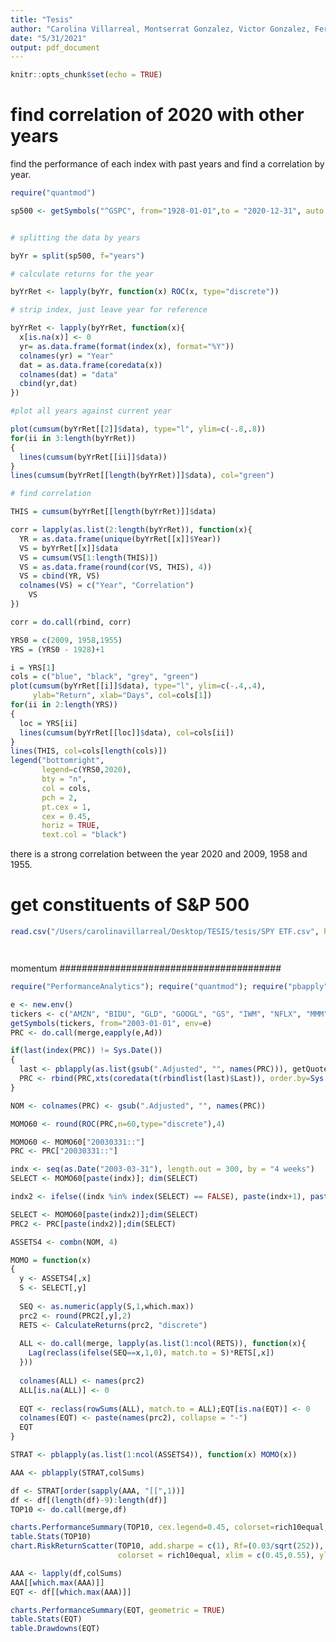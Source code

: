 ```yaml
---
title: "Tesis"
author: "Carolina Villarreal, Montserrat Gonzalez, Victor Gonzalez, Fernando Chapa"
date: "5/31/2021"
output: pdf_document
---
```


```r
knitr::opts_chunk$set(echo = TRUE)
```



# find correlation of 2020 with other years

find the performance of each index with past years and find a correlation by year. 




```r
require("quantmod")
```

```r


sp500 <- getSymbols("^GSPC", from="1928-01-01",to = "2020-12-31", auto.assign = FALSE)


# splitting the data by years

byYr = split(sp500, f="years")
```

```r
# calculate returns for the year

byYrRet <- lapply(byYr, function(x) ROC(x, type="discrete"))

# strip index, just leave year for reference

byYrRet <- lapply(byYrRet, function(x){
  x[is.na(x)] <- 0 
  yr= as.data.frame(format(index(x), format="%Y"))
  colnames(yr) = "Year"
  dat = as.data.frame(coredata(x))
  colnames(dat) = "data"
  cbind(yr,dat)
})
```

```r

#plot all years against current year

plot(cumsum(byYrRet[[2]]$data), type="l", ylim=c(-.8,.8))
for(ii in 3:length(byYrRet))
{
  lines(cumsum(byYrRet[[ii]]$data))
}
lines(cumsum(byYrRet[[length(byYrRet)]]$data), col="green")
```

```r
# find correlation

THIS = cumsum(byYrRet[[length(byYrRet)]]$data)

corr = lapply(as.list(2:length(byYrRet)), function(x){
  YR = as.data.frame(unique(byYrRet[[x]]$Year))
  VS = byYrRet[[x]]$data
  VS = cumsum(VS[1:length(THIS)])
  VS = as.data.frame(round(cor(VS, THIS), 4))
  VS = cbind(YR, VS)
  colnames(VS) = c("Year", "Correlation")
    VS
})

corr = do.call(rbind, corr)
```

```r
YRS0 = c(2009, 1958,1955)
YRS = (YRS0 - 1928)+1

i = YRS[1]
cols = c("blue", "black", "grey", "green")
plot(cumsum(byYrRet[[i]]$data), type="l", ylim=c(-.4,.4),
     ylab="Return", xlab="Days", col=cols[1])
for(ii in 2:length(YRS))
{
  loc = YRS[ii]
  lines(cumsum(byYrRet[[loc]]$data), col=cols[ii])
}
lines(THIS, col=cols[length(cols)])
legend("bottomright",
       legend=c(YRS0,2020),
       bty = "n",
       col = cols,
       pch = 2,
       pt.cex = 1,
       cex = 0.45,
       horiz = TRUE,
       text.col = "black")
```

there is a strong correlation between the year 2020 and 2009, 1958 and 1955.

###########################################################

# get constituents of S&P 500
```r
read.csv("/Users/carolinavillarreal/Desktop/TESIS/tesis/SPY ETF.csv", header = TRUE)
```

```r

```

```r

```

##############################################
momentum
########################################


```r
require("PerformanceAnalytics"); require("quantmod"); require("pbapply"); require("data.table")
```

```r

e <- new.env()
tickers <- c("AMZN", "BIDU", "GLD", "GOOGL", "GS", "IWM", "NFLX", "MMM", "DIA", "SPY")
getSymbols(tickers, from="2003-01-01", env=e)
PRC <- do.call(merge,eapply(e,Ad))
```
```r
if(last(index(PRC)) != Sys.Date())
{
  last <- pblapply(as.list(gsub(".Adjusted", "", names(PRC))), getQuote)
  PRC <- rbind(PRC,xts(coredata(t(rbindlist(last)$Last)), order.by=Sys.Date()))
}
```

```r
NOM <- colnames(PRC) <- gsub(".Adjusted", "", names(PRC))

MOMO60 <- round(ROC(PRC,n=60,type="discrete"),4)

MOMO60 <- MOMO60["20030331::"]
PRC <- PRC["20030331::"]

indx <- seq(as.Date("2003-03-31"), length.out = 300, by = "4 weeks")
SELECT <- MOMO60[paste(indx)]; dim(SELECT)
```

```r
indx2 <- ifelse((indx %in% index(SELECT) == FALSE), paste(indx+1), paste(indx))

SELECT <- MOMO60[paste(indx2)];dim(SELECT)
PRC2 <- PRC[paste(indx2)];dim(SELECT)

ASSETS4 <- combn(NOM, 4)
```

```r
MOMO = function(x)
{
  y <- ASSETS4[,x]
  S <- SELECT[,y]
  
  SEQ <- as.numeric(apply(S,1,which.max))
  prc2 <- round(PRC2[,y],2)
  RETS <- CalculateReturns(prc2, "discrete")
  
  ALL <- do.call(merge, lapply(as.list(1:ncol(RETS)), function(x){
    Lag(reclass(ifelse(SEQ==x,1,0), match.to = S)*RETS[,x])
  }))
  
  colnames(ALL) <- names(prc2)
  ALL[is.na(ALL)] <- 0
  
  EQT <- reclass(rowSums(ALL), match.to = ALL);EQT[is.na(EQT)] <- 0
  colnames(EQT) <- paste(names(prc2), collapse = "-")
  EQT
}

STRAT <- pblapply(as.list(1:ncol(ASSETS4)), function(x) MOMO(x))
```

```r
AAA <- pblapply(STRAT,colSums)

df <- STRAT[order(sapply(AAA, "[[",1))]
df <- df[(length(df)-9):length(df)]
TOP10 <- do.call(merge,df)

charts.PerformanceSummary(TOP10, cex.legend=0.45, colorset=rich10equal, geometric = TRUE, main = "TOP10")
table.Stats(TOP10)
chart.RiskReturnScatter(TOP10, add.sharpe = c(1), Rf=(0.03/sqrt(252)),
                        colorset = rich10equal, xlim = c(0.45,0.55), ylim = c(1.4,1.75))
```

```r
AAA <- lapply(df,colSums)
AAA[[which.max(AAA)]]
EQT <- df[[which.max(AAA)]]

charts.PerformanceSummary(EQT, geometric = TRUE)
table.Stats(EQT)
table.Drawdowns(EQT)
```

